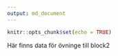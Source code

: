 ```yaml
---
output: md_document
---
```


```r
knitr::opts_chunk$set(echo = TRUE)
```

Här finns data för övninge till block2